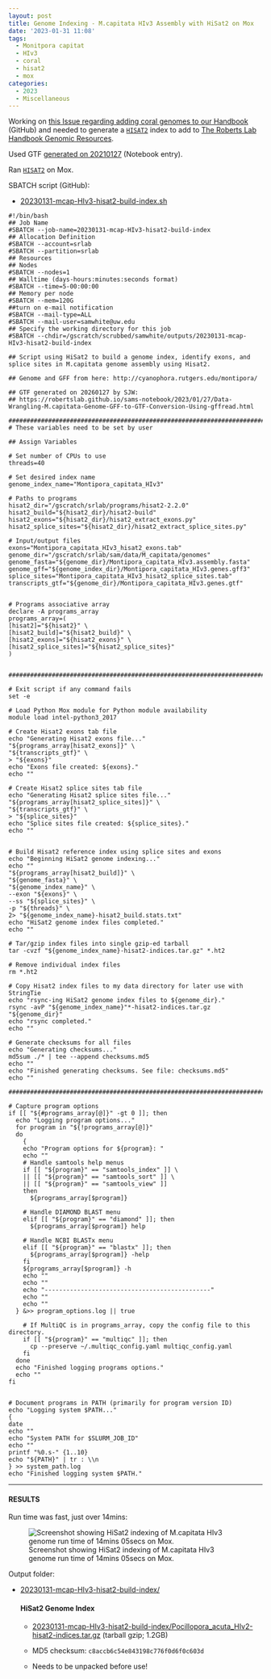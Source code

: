 ```yaml
---
layout: post
title: Genome Indexing - M.capitata HIv3 Assembly with HiSat2 on Mox
date: '2023-01-31 11:08'
tags: 
  - Monitpora capitat
  - HIv3
  - coral
  - hisat2
  - mox
categories: 
  - 2023
  - Miscellaneous
---
```

Working on [this Issue regarding adding coral genomes to our Handbook](https://github.com/RobertsLab/resources/issues/1571) (GitHub) and needed to generate a [`HISAT2`](https://daehwankimlab.github.io/hisat2/) index to add to [The Roberts Lab Handbook Genomic Resources](https://robertslab.github.io/resources/Genomic-Resources/).

Used GTF [generated on 20210127](https://robertslab.github.io/sams-notebook/2023/01/27/Data-Wrangling-M.capitata-Genome-GFF-to-GTF-Using-gffread.html) (Notebook entry).


Ran [`HISAT2`](https://daehwankimlab.github.io/hisat2/) on Mox.

SBATCH script (GitHub):

- [20230131-mcap-HIv3-hisat2-build-index.sh](https://github.com/RobertsLab/sams-notebook/blob/master/sbatch_scripts/20230131-mcap-HIv3-hisat2-build-index.sh)


```shell
#!/bin/bash
## Job Name
#SBATCH --job-name=20230131-mcap-HIv3-hisat2-build-index
## Allocation Definition
#SBATCH --account=srlab
#SBATCH --partition=srlab
## Resources
## Nodes
#SBATCH --nodes=1
## Walltime (days-hours:minutes:seconds format)
#SBATCH --time=5-00:00:00
## Memory per node
#SBATCH --mem=120G
##turn on e-mail notification
#SBATCH --mail-type=ALL
#SBATCH --mail-user=samwhite@uw.edu
## Specify the working directory for this job
#SBATCH --chdir=/gscratch/scrubbed/samwhite/outputs/20230131-mcap-HIv3-hisat2-build-index

## Script using HiSat2 to build a genome index, identify exons, and splice sites in M.capitata genome assembly using Hisat2.

## Genome and GFF from here: http://cyanophora.rutgers.edu/montipora/

## GTF generated on 20260127 by SJW:
## https://robertslab.github.io/sams-notebook/2023/01/27/Data-Wrangling-M.capitata-Genome-GFF-to-GTF-Conversion-Using-gffread.html

###################################################################################
# These variables need to be set by user

## Assign Variables

# Set number of CPUs to use
threads=40

# Set desired index name
genome_index_name="Montipora_capitata_HIv3"

# Paths to programs
hisat2_dir="/gscratch/srlab/programs/hisat2-2.2.0"
hisat2_build="${hisat2_dir}/hisat2-build"
hisat2_exons="${hisat2_dir}/hisat2_extract_exons.py"
hisat2_splice_sites="${hisat2_dir}/hisat2_extract_splice_sites.py"

# Input/output files
exons="Montipora_capitata_HIv3_hisat2_exons.tab"
genome_dir="/gscratch/srlab/sam/data/M_capitata/genomes"
genome_fasta="${genome_dir}/Montipora_capitata_HIv3.assembly.fasta"
genome_gff="${genome_index_dir}/Montipora_capitata_HIv3.genes.gff3"
splice_sites="Montipora_capitata_HIv3_hisat2_splice_sites.tab"
transcripts_gtf="${genome_dir}/Montipora_capitata_HIv3.genes.gtf"


# Programs associative array
declare -A programs_array
programs_array=(
[hisat2]="${hisat2}" \
[hisat2_build]="${hisat2_build}" \
[hisat2_exons]="${hisat2_exons}" \
[hisat2_splice_sites]="${hisat2_splice_sites}"
)


###################################################################################################

# Exit script if any command fails
set -e

# Load Python Mox module for Python module availability
module load intel-python3_2017

# Create Hisat2 exons tab file
echo "Generating Hisat2 exons file..."
"${programs_array[hisat2_exons]}" \
"${transcripts_gtf}" \
> "${exons}"
echo "Exons file created: ${exons}."
echo ""

# Create Hisat2 splice sites tab file
echo "Generating Hisat2 splice sites file..."
"${programs_array[hisat2_splice_sites]}" \
"${transcripts_gtf}" \
> "${splice_sites}"
echo "Splice sites file created: ${splice_sites}."
echo ""


# Build Hisat2 reference index using splice sites and exons
echo "Beginning HiSat2 genome indexing..."
echo ""
"${programs_array[hisat2_build]}" \
"${genome_fasta}" \
"${genome_index_name}" \
--exon "${exons}" \
--ss "${splice_sites}" \
-p "${threads}" \
2> "${genome_index_name}-hisat2_build.stats.txt"
echo "HiSat2 genome index files completed."
echo ""

# Tar/gzip index files into single gzip-ed tarball
tar -cvzf "${genome_index_name}-hisat2-indices.tar.gz" *.ht2

# Remove individual index files
rm *.ht2

# Copy Hisat2 index files to my data directory for later use with StringTie
echo "rsync-ing HiSat2 genome index files to ${genome_dir}."
rsync -avP "${genome_index_name}"*-hisat2-indices.tar.gz "${genome_dir}"
echo "rsync completed."
echo ""

# Generate checksums for all files
echo "Generating checksums..."
md5sum ./* | tee --append checksums.md5
echo ""
echo "Finished generating checksums. See file: checksums.md5"
echo ""

#######################################################################################################

# Capture program options
if [[ "${#programs_array[@]}" -gt 0 ]]; then
  echo "Logging program options..."
  for program in "${!programs_array[@]}"
  do
    {
    echo "Program options for ${program}: "
    echo ""
    # Handle samtools help menus
    if [[ "${program}" == "samtools_index" ]] \
    || [[ "${program}" == "samtools_sort" ]] \
    || [[ "${program}" == "samtools_view" ]]
    then
      ${programs_array[$program]}

    # Handle DIAMOND BLAST menu
    elif [[ "${program}" == "diamond" ]]; then
      ${programs_array[$program]} help

    # Handle NCBI BLASTx menu
    elif [[ "${program}" == "blastx" ]]; then
      ${programs_array[$program]} -help
    fi
    ${programs_array[$program]} -h
    echo ""
    echo ""
    echo "----------------------------------------------"
    echo ""
    echo ""
  } &>> program_options.log || true

    # If MultiQC is in programs_array, copy the config file to this directory.
    if [[ "${program}" == "multiqc" ]]; then
      cp --preserve ~/.multiqc_config.yaml multiqc_config.yaml
    fi
  done
  echo "Finished logging programs options."
  echo ""
fi


# Document programs in PATH (primarily for program version ID)
echo "Logging system $PATH..."
{
date
echo ""
echo "System PATH for $SLURM_JOB_ID"
echo ""
printf "%0.s-" {1..10}
echo "${PATH}" | tr : \\n
} >> system_path.log
echo "Finished logging system $PATH."
```
---

#### RESULTS

Run time was fast, just over 14mins:

![Screenshot showing HiSat2 indexing of M.capitata HIv3 genome run time of 14mins 05secs on Mox.](https://github.com/RobertsLab/sams-notebook/blob/master/images/screencaps/20230131-mcap-HIv3-hisat2-build-index_runtime.png?raw=true)

Output folder:

- [20230131-mcap-HIv3-hisat2-build-index/](https://gannet.fish.washington.edu/Atumefaciens/20230131-mcap-HIv3-hisat2-build-index/)

  #### HiSat2 Genome Index

    - [20230131-mcap-HIv3-hisat2-build-index/Pocillopora_acuta_HIv2-hisat2-indices.tar.gz](https://gannet.fish.washington.edu/Atumefaciens/20230131-mcap-HIv3-hisat2-build-index/Montipora_capitata_HIv3-hisat2-indices.tar.gz) (tarball gzip; 1.2GB)

    - MD5 checksum: `c8accb6c54e843198c776f0d6f0c603d`

    - Needs to be unpacked before use!

